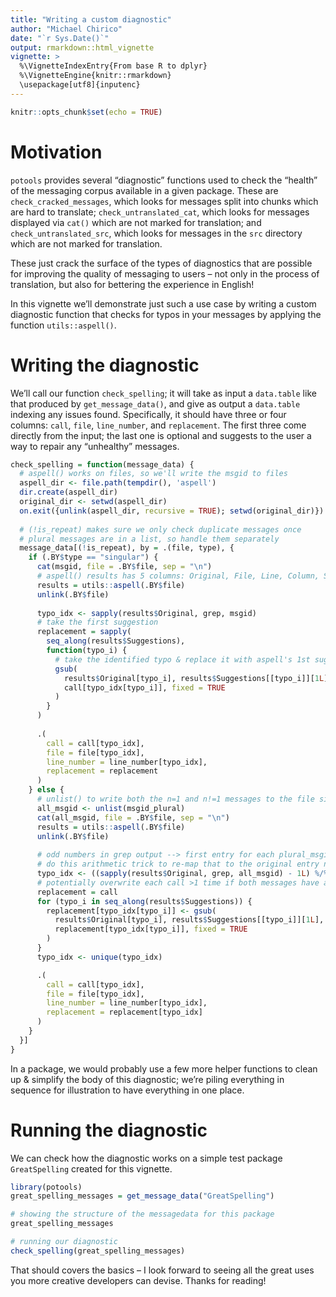 ```yaml
---
title: "Writing a custom diagnostic"
author: "Michael Chirico"
date: "`r Sys.Date()`"
output: rmarkdown::html_vignette
vignette: >
  %\VignetteIndexEntry{From base R to dplyr}
  %\VignetteEngine{knitr::rmarkdown}
  \usepackage[utf8]{inputenc}
---
```


```r
knitr::opts_chunk$set(echo = TRUE)
```

# Motivation

`potools` provides several "diagnostic" functions used to check the "health" of the messaging corpus available in a given package. These are `check_cracked_messages`, which looks for messages split into chunks which are hard to translate; `check_untranslated_cat`, which looks for messages displayed via `cat()` which are not marked for translation; and `check_untranslated_src`, which looks for messages in the `src` directory which are not marked for translation.

These just crack the surface of the types of diagnostics that are possible for improving the quality of messaging to users -- not only in the process of translation, but also for bettering the experience in English!

In this vignette we'll demonstrate just such a use case by writing a custom diagnostic function that checks for typos in your messages by applying the function `utils::aspell()`.

# Writing the diagnostic

We'll call our function `check_spelling`; it will take as input a `data.table` like that produced by `get_message_data()`, and give as output a `data.table` indexing any issues found. Specifically, it should have three or four columns: `call`, `file`, `line_number`, and `replacement`. The first three come directly from the input; the last one is optional and suggests to the user a way to repair any "unhealthy" messages.

```r
check_spelling = function(message_data) {
  # aspell() works on files, so we'll write the msgid to files
  aspell_dir <- file.path(tempdir(), 'aspell')
  dir.create(aspell_dir)
  original_dir <- setwd(aspell_dir)
  on.exit({unlink(aspell_dir, recursive = TRUE); setwd(original_dir)})
  
  # (!is_repeat) makes sure we only check duplicate messages once
  # plural messages are in a list, so handle them separately
  message_data[(!is_repeat), by = .(file, type), {
    if (.BY$type == "singular") {
      cat(msgid, file = .BY$file, sep = "\n")
      # aspell() results has 5 columns: Original, File, Line, Column, Suggestions; we only need 1 & 5
      results = utils::aspell(.BY$file)
      unlink(.BY$file)
      
      typo_idx <- sapply(results$Original, grep, msgid)
      # take the first suggestion
      replacement = sapply(
        seq_along(results$Suggestions),
        function(typo_i) {
          # take the identified typo & replace it with aspell's 1st suggestion in the original `call`
          gsub(
            results$Original[typo_i], results$Suggestions[[typo_i]][1L],
            call[typo_idx[typo_i]], fixed = TRUE
          )
        }
      )
      
      .(
        call = call[typo_idx],
        file = file[typo_idx],
        line_number = line_number[typo_idx],
        replacement = replacement
      )
    } else {
      # unlist() to write both the n=1 and n!=1 messages to the file side-by-side
      all_msgid <- unlist(msgid_plural)
      cat(all_msgid, file = .BY$file, sep = "\n")
      results = utils::aspell(.BY$file)
      unlink(.BY$file)
      
      # odd numbers in grep output --> first entry for each plural_msgid; even numbers --> second entry.
      # do this arithmetic trick to re-map that to the original entry number in msgid_plural
      typo_idx <- ((sapply(results$Original, grep, all_msgid) - 1L) %/% 2L) + 1L
      # potentially overwrite each call >1 time if both messages have a typo
      replacement = call
      for (typo_i in seq_along(results$Suggestions)) {
        replacement[typo_idx[typo_i]] <- gsub(
          results$Original[typo_i], results$Suggestions[[typo_i]][1L],
          replacement[typo_idx[typo_i]], fixed = TRUE
        )
      }
      typo_idx <- unique(typo_idx)

      .(
        call = call[typo_idx],
        file = file[typo_idx],
        line_number = line_number[typo_idx],
        replacement = replacement[typo_idx]
      )
    }
  }]
}
```

In a package, we would probably use a few more helper functions to clean up & simplify  the body of this diagnostic; we're piling everything in sequence for illustration to have everything in one place.

# Running the diagnostic

We can check how the diagnostic works on a simple test package `GreatSpelling` created for this vignette.

```r
library(potools)
great_spelling_messages = get_message_data("GreatSpelling")

# showing the structure of the messagedata for this package
great_spelling_messages

# running our diagnostic
check_spelling(great_spelling_messages)
```

That should covers the basics -- I look forward to seeing all the great uses you more creative developers can devise. Thanks for reading!
